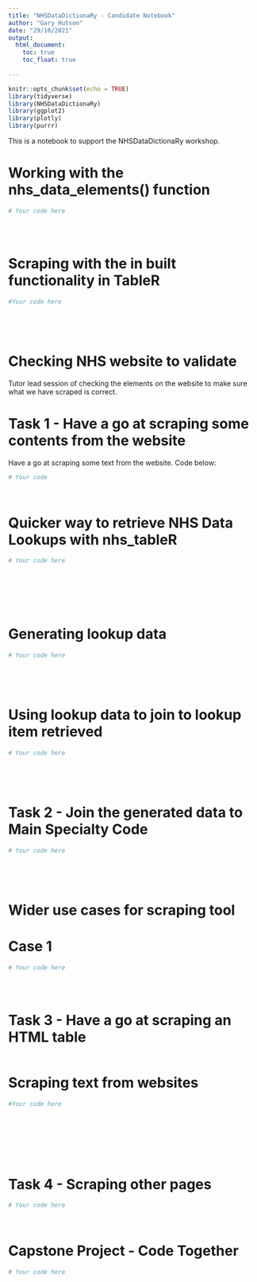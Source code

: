 ```yaml
---
title: "NHSDataDictionaRy - Candidate Notebook"
author: "Gary Hutson"
date: "29/10/2021"
output: 
  html_document:
    toc: true
    toc_float: true
  
---
```


```r
knitr::opts_chunk$set(echo = TRUE)
library(tidyverse)
library(NHSDataDictionaRy)
library(ggplot2)
library(plotly)
library(purrr)
```

This is a notebook to support the NHSDataDictionaRy workshop. 



# Working with the nhs_data_elements() function

```r
# Your code here





```


# Scraping with the in built functionality in TableR

```r
#Your code here






```

# Checking NHS website to validate
Tutor lead session of checking the elements on the website to make sure what we have scraped is correct.


# Task 1 - Have a go at scraping some contents from the website
Have a go at scraping some text from the website. Code below:

```r
# Your code 




```

# Quicker way to retrieve NHS Data Lookups with nhs_tableR

```r
# Your code here








```


# Generating lookup data 

```r
# Your code here






```


# Using lookup data to join to lookup item retrieved

```r
# Your code here






```


# Task 2 - Join the generated data to Main Specialty Code

```r
# Your code here






```


# Wider use cases for scraping tool


# Case 1

```r
# Your code here





```


# Task 3 - Have a go at scraping an HTML table

```r





```



# Scraping text from websites

```r
#Your code here









```


# Task 4 - Scraping other pages

```r
# Your code here




```


# Capstone Project - Code Together

```r
# Your code here















```




